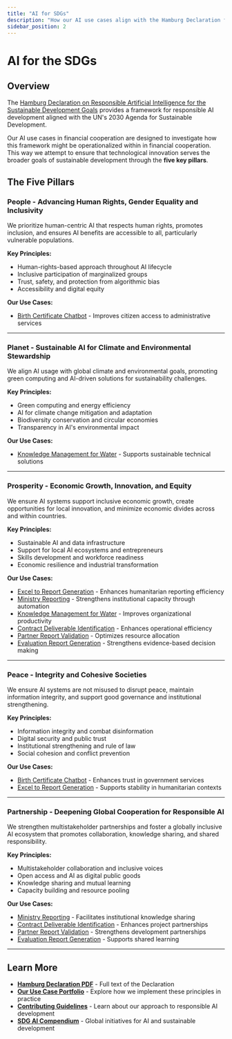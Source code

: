 ```yaml
---
title: "AI for SDGs"
description: "How our AI use cases align with the Hamburg Declaration framework for responsible AI development"
sidebar_position: 2
---
```



# AI for the SDGs

## Overview

The [Hamburg Declaration on Responsible Artificial Intelligence for the Sustainable Development Goals](https://www.bmz-digital.global/wp-content/uploads/2025/06/250603_Hamburg_Declaration-1.pdf) provides a framework for responsible AI development aligned with the UN's 2030 Agenda for Sustainable Development.

Our AI use cases in financial cooperation are designed to investigate how this framework might be operationalized within in financial cooperation. This way we attempt to ensure that technological innovation serves the broader goals of sustainable development through the **five key pillars**.

## The Five Pillars

### <SDGBadge pillar="People" compact={true} /> People - Advancing Human Rights, Gender Equality and Inclusivity

We prioritize human-centric AI that respects human rights, promotes inclusion, and ensures AI benefits are accessible to all, particularly vulnerable populations.

**Key Principles:**

- Human-rights-based approach throughout AI lifecycle
- Inclusive participation of marginalized groups
- Trust, safety, and protection from algorithmic bias
- Accessibility and digital equity

**Our Use Cases:**

- [Birth Certificate Chatbot](/use-cases/birth-certificate-chatbot) - Improves citizen access to administrative services

---

### <SDGBadge pillar="Planet" compact={true} /> Planet - Sustainable AI for Climate and Environmental Stewardship

We align AI usage with global climate and environmental goals, promoting green computing and AI-driven solutions for sustainability challenges.

**Key Principles:**

- Green computing and energy efficiency
- AI for climate change mitigation and adaptation
- Biodiversity conservation and circular economies
- Transparency in AI's environmental impact

**Our Use Cases:**

- [Knowledge Management for Water](/use-cases/knowledge-management-water) - Supports sustainable technical solutions

---

### <SDGBadge pillar="Prosperity" compact={true} /> Prosperity - Economic Growth, Innovation, and Equity

We ensure AI systems support inclusive economic growth, create opportunities for local innovation, and minimize economic divides across and within countries.

**Key Principles:**

- Sustainable AI and data infrastructure
- Support for local AI ecosystems and entrepreneurs
- Skills development and workforce readiness
- Economic resilience and industrial transformation

**Our Use Cases:**

- [Excel to Report Generation](/use-cases/excel-to-report) - Enhances humanitarian reporting efficiency
- [Ministry Reporting](/use-cases/ministry-reporting) - Strengthens institutional capacity through automation
- [Knowledge Management for Water](/use-cases/knowledge-management-water) - Improves organizational productivity
- [Contract Deliverable Identification](/use-cases/deliverables-identification) - Enhances operational efficiency
- [Partner Report Validation](/use-cases/partner-report-precheck) - Optimizes resource allocation
- [Evaluation Report Generation](/use-cases/evaluation) - Strengthens evidence-based decision making

---

### <SDGBadge pillar="Peace" compact={true} /> Peace - Integrity and Cohesive Societies

We ensure AI systems are not misused to disrupt peace, maintain information integrity, and support good governance and institutional strengthening.

**Key Principles:**

- Information integrity and combat disinformation
- Digital security and public trust
- Institutional strengthening and rule of law
- Social cohesion and conflict prevention

**Our Use Cases:**

- [Birth Certificate Chatbot](/use-cases/birth-certificate-chatbot) - Enhances trust in government services
- [Excel to Report Generation](/use-cases/excel-to-report) - Supports stability in humanitarian contexts

---

### <SDGBadge pillar="Partnership" compact={true} /> Partnership - Deepening Global Cooperation for Responsible AI

We strengthen multistakeholder partnerships and foster a globally inclusive AI ecosystem that promotes collaboration, knowledge sharing, and shared responsibility.

**Key Principles:**

- Multistakeholder collaboration and inclusive voices
- Open access and AI as digital public goods
- Knowledge sharing and mutual learning
- Capacity building and resource pooling

**Our Use Cases:**

- [Ministry Reporting](/use-cases/ministry-reporting) - Facilitates institutional knowledge sharing
- [Contract Deliverable Identification](/use-cases/deliverables-identification) - Enhances project partnerships
- [Partner Report Validation](/use-cases/partner-report-precheck) - Strengthens development partnerships
- [Evaluation Report Generation](/use-cases/evaluation) - Supports shared learning

---

## Learn More

- **[Hamburg Declaration PDF](https://www.bmz-digital.global/wp-content/uploads/2025/06/250603_Hamburg_Declaration-1.pdf)** - Full text of the Declaration
- **[Our Use Case Portfolio](category/use-cases)** - Explore how we implement these principles in practice
- **[Contributing Guidelines](/contributing)** - Learn about our approach to responsible AI development
- **[SDG AI Compendium](https://www.sdgaicompendium.org)** - Global initiatives for AI and sustainable development
